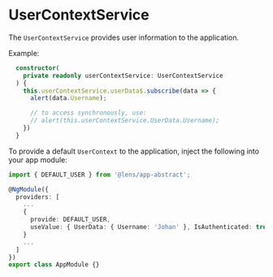 
<Meta 
    title="Services/UserContextService" />

# UserContextService

The `UserContextService` provides user information to the application.

Example:

```ts
  constructor(
    private readonly userContextService: UserContextService
  ) {
    this.userContextService.userData$.subscribe(data => {
      alert(data.Username);

      // to access synchronously, use:
      // alert(this.userContextService.UserData.Username);
    })
  }
```

To provide a default `UserContext` to the application, inject the following into your app module:

```ts
import { DEFAULT_USER } from '@lens/app-abstract';

@NgModule({
  providers: [
    ...
    {
      provide: DEFAULT_USER,
      useValue: { UserData: { Username: 'Johan' }, IsAuthenticated: true },
    }
    ...
  ]
})
export class AppModule {}
```